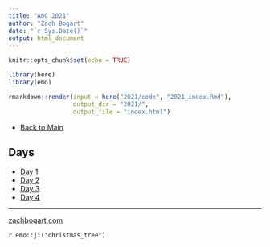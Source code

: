 ```yaml
---
title: "AoC 2021"
author: "Zach Bogart"
date: "`r Sys.Date()`"
output: html_document
---
```


```r
knitr::opts_chunk$set(echo = TRUE)
```

```r
library(here)
library(emo)

rmarkdown::render(input = here("2021/code", "2021_index.Rmd"), 
                  output_dir = "2021/",
                  output_file = "index.html")
```

- [Back to Main](/advent_of_code/)

## Days

- [Day 1](1/)
- [Day 2](2/)
- [Day 3](3/)
- [Day 4](4/)
<!-- - [Day 5](5/) -->
<!-- - [Day 6](6/) -->
<!-- - [Day 7](7/) -->
<!-- - [Day 8](8/) -->
<!-- - [Day 9](9/) -->
<!-- - [Day 10](10/) -->
<!-- - [Day 11](11/) -->
<!-- - [Day 12](12/) -->
<!-- - [Day 13](13/) -->
<!-- - [Day 14](14/) -->
<!-- - [Day 15](15/) -->
<!-- - [Day 16](16/) -->
<!-- - [Day 17](17/) -->
<!-- - [Day 18](18/) -->
<!-- - [Day 19](19/) -->
<!-- - [Day 20](20/) -->
<!-- - [Day 21](21/) -->
<!-- - [Day 22](22/) -->
<!-- - [Day 23](23/) -->
<!-- - [Day 24](24/) -->
<!-- - [Day 25](25/) -->

---

[zachbogart.com](https://zachbogart.com/)

`r emo::ji("christmas_tree")`